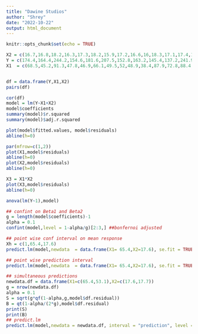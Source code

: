```yaml
---
title: "Dawine Studios"
author: "Shrey"
date: "2022-10-22"
output: html_document
---
```


```r
knitr::opts_chunk$set(echo = TRUE)
```

```r
X2 = c(16.7,16.8,18.2,16.3,17.3,18.2,15.9,17.2,16.6,16,18.3,17.1,17.4,15.8,17.8,18.4,16.5,16.3,18.1,19.1,16)
Y = c(174.4,164.4,244.2,154.6,181.6,207.5,152.8,163.2,145.4,137.2,241.9,191.1,232,145.3,161.1,209.7,146.4,144,232.6,224.1,166.5)
X1  = c(68.5,45.2,91.3,47.8,46.9,66.1,49.5,52,48.9,38.4,87.9,72.8,88.4,42.9,52.5,85.7,41.3,51.7,89.6,82.7,52.3)


df = data.frame(Y,X1,X2)
pairs(df)  
```
```r
cor(df)
model = lm(Y~X1+X2)
model$coefficients
summary(model)$r.squared
summary(model)$adj.r.squared
```


```r
plot(model$fitted.values, model$residuals)
abline(h=0) 
```
```r
par(mfrow=c(1,2))
plot(X1,model$residuals)
abline(h=0)
plot(X2,model$residuals)
abline(h=0)

```

```r
X3 = X1*X2
plot(X3,model$residuals)
abline(h=0)

```
```r
anova(lm(Y~1),model)
```
```r
## confint on Beta1 and Beta2
g = length(model$coefficients)-1
alpha = 0.1
confint(model,level = 1-alpha/g)[2:3,] ##bonfernoi adjusted 
```
```r
## point wise conf interval on mean response
Xh = c(1,65.4,17.6)
predict.lm(model,newdata  = data.frame(X1= 65.4,X2=17.6), se.fit = TRUE,interval = 'confidence')
```

```r
## point wise prediction interval 
predict.lm(model,newdata  = data.frame(X1= 65.4,X2=17.6), se.fit = TRUE,interval = 'predict')
```
```r
## simultaneous predictions
newdata.df = data.frame(X1=c(65.4,53.1),X2=c(17.6,17.7))
g = nrow(newdata.df)
alpha = 0.1
S = sqrt(g*qf(1-alpha,g,model$df.residual))
B = qt(1-alpha/(2*g),model$df.residual)
print(S)
print(B)
## predict.lm 
predict.lm(model,newdata = newdata.df, interval = "prediction", level = 1-(alpha/g))
```

